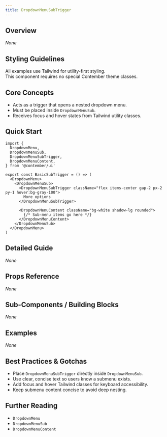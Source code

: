 ```yaml
---
title: DropdownMenuSubTrigger
---
```


<!-- Edited by human: false -->
<!-- Examples count: 0 -->
<!-- Source examples: 0 -->
<!-- Playground examples: 0 -->
<!-- External examples: 0 -->
<!-- Import examples: 0 -->

## Overview
_None_

## Styling Guidelines
All examples use Tailwind for utility-first styling.  
This component requires no special Contember theme classes.

## Core Concepts
- Acts as a trigger that opens a nested dropdown menu.  
- Must be placed inside `DropdownMenuSub`.  
- Receives focus and hover states from Tailwind utility classes.

## Quick Start
```tsx
import {
  DropdownMenu,
  DropdownMenuSub,
  DropdownMenuSubTrigger,
  DropdownMenuContent,
} from '@contember/ui'

export const BasicSubTrigger = () => (
  <DropdownMenu>
    <DropdownMenuSub>
      <DropdownMenuSubTrigger className="flex items-center gap-2 px-2 py-1 hover:bg-gray-100">
        More options
      </DropdownMenuSubTrigger>

      <DropdownMenuContent className="bg-white shadow-lg rounded">
        {/* Sub-menu items go here */}
      </DropdownMenuContent>
    </DropdownMenuSub>
  </DropdownMenu>
)
```

## Detailed Guide
_None_

## Props Reference
_None_

## Sub-Components / Building Blocks
_None_

## Examples
_None_

## Best Practices & Gotchas
- Place `DropdownMenuSubTrigger` directly inside `DropdownMenuSub`.  
- Use clear, concise text so users know a submenu exists.  
- Add focus and hover Tailwind classes for keyboard accessibility.  
- Keep submenu content concise to avoid deep nesting.

## Further Reading
- `DropdownMenu`  
- `DropdownMenuSub`  
- `DropdownMenuContent`  

<!-- End of Generated Documentation -->